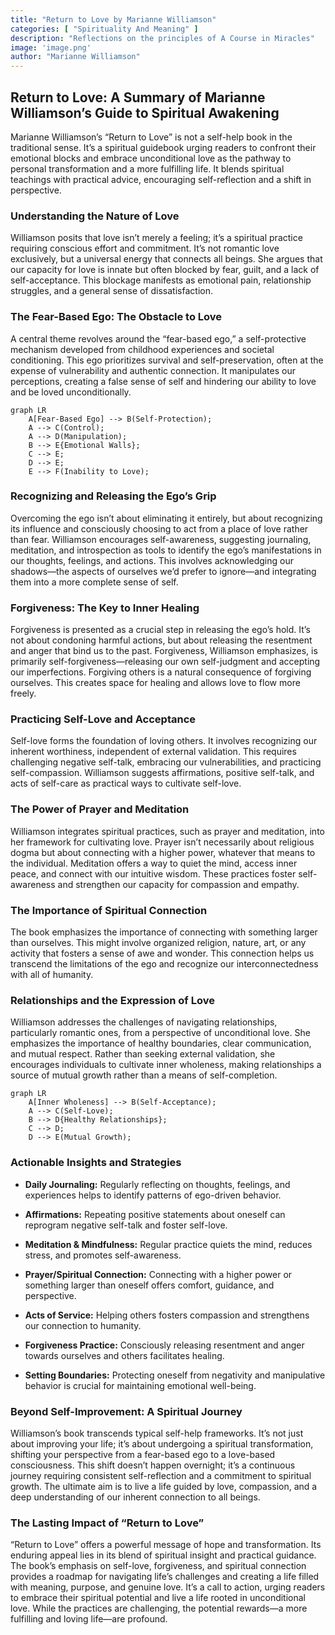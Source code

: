 ```yaml
---
title: "Return to Love by Marianne Williamson"
categories: [ "Spirituality And Meaning" ]
description: "Reflections on the principles of A Course in Miracles"
image: 'image.png'
author: "Marianne Williamson"
---
```

## Return to Love: A Summary of Marianne Williamson's Guide to Spiritual Awakening

Marianne Williamson's "Return to Love" is not a self-help book in the traditional sense. It's a spiritual guidebook urging readers to confront their emotional blocks and embrace unconditional love as the pathway to personal transformation and a more fulfilling life.  It blends spiritual teachings with practical advice, encouraging self-reflection and a shift in perspective.

### Understanding the Nature of Love

Williamson posits that love isn't merely a feeling; it's a spiritual practice requiring conscious effort and commitment. It's not romantic love exclusively, but a universal energy that connects all beings.  She argues that our capacity for love is innate but often blocked by fear, guilt, and a lack of self-acceptance.  This blockage manifests as emotional pain, relationship struggles, and a general sense of dissatisfaction.

### The Fear-Based Ego: The Obstacle to Love

A central theme revolves around the "fear-based ego," a self-protective mechanism developed from childhood experiences and societal conditioning. This ego prioritizes survival and self-preservation, often at the expense of vulnerability and authentic connection. It manipulates our perceptions, creating a false sense of self and hindering our ability to love and be loved unconditionally.

```mermaid
graph LR
    A[Fear-Based Ego] --> B(Self-Protection);
    A --> C(Control);
    A --> D(Manipulation);
    B --> E{Emotional Walls};
    C --> E;
    D --> E;
    E --> F(Inability to Love);
```


###  Recognizing and Releasing the Ego's Grip

Overcoming the ego isn't about eliminating it entirely, but about recognizing its influence and consciously choosing to act from a place of love rather than fear.  Williamson encourages self-awareness, suggesting journaling, meditation, and introspection as tools to identify the ego's manifestations in our thoughts, feelings, and actions.  This involves acknowledging our shadows—the aspects of ourselves we'd prefer to ignore—and integrating them into a more complete sense of self.

### Forgiveness: The Key to Inner Healing

Forgiveness is presented as a crucial step in releasing the ego's hold.  It's not about condoning harmful actions, but about releasing the resentment and anger that bind us to the past. Forgiveness, Williamson emphasizes, is primarily self-forgiveness—releasing our own self-judgment and accepting our imperfections.  Forgiving others is a natural consequence of forgiving ourselves.  This creates space for healing and allows love to flow more freely.

### Practicing Self-Love and Acceptance

Self-love forms the foundation of loving others.  It involves recognizing our inherent worthiness, independent of external validation.  This requires challenging negative self-talk, embracing our vulnerabilities, and practicing self-compassion.  Williamson suggests affirmations, positive self-talk, and acts of self-care as practical ways to cultivate self-love.

###  The Power of Prayer and Meditation

Williamson integrates spiritual practices, such as prayer and meditation, into her framework for cultivating love.  Prayer isn't necessarily about religious dogma but about connecting with a higher power, whatever that means to the individual.  Meditation offers a way to quiet the mind, access inner peace, and connect with our intuitive wisdom.  These practices foster self-awareness and strengthen our capacity for compassion and empathy.

###  The Importance of Spiritual Connection

The book emphasizes the importance of connecting with something larger than ourselves. This might involve organized religion, nature, art, or any activity that fosters a sense of awe and wonder.  This connection helps us transcend the limitations of the ego and recognize our interconnectedness with all of humanity.


###  Relationships and the Expression of Love

Williamson addresses the challenges of navigating relationships, particularly romantic ones, from a perspective of unconditional love.  She emphasizes the importance of healthy boundaries, clear communication, and mutual respect.  Rather than seeking external validation, she encourages individuals to cultivate inner wholeness, making relationships a source of mutual growth rather than a means of self-completion.

```mermaid
graph LR
    A[Inner Wholeness] --> B(Self-Acceptance);
    A --> C(Self-Love);
    B --> D{Healthy Relationships};
    C --> D;
    D --> E(Mutual Growth);
```

###  Actionable Insights and Strategies

* **Daily Journaling:** Regularly reflecting on thoughts, feelings, and experiences helps to identify patterns of ego-driven behavior.

* **Affirmations:** Repeating positive statements about oneself can reprogram negative self-talk and foster self-love.

* **Meditation & Mindfulness:** Regular practice quiets the mind, reduces stress, and promotes self-awareness.

* **Prayer/Spiritual Connection:** Connecting with a higher power or something larger than oneself offers comfort, guidance, and perspective.

* **Acts of Service:** Helping others fosters compassion and strengthens our connection to humanity.

* **Forgiveness Practice:** Consciously releasing resentment and anger towards ourselves and others facilitates healing.

* **Setting Boundaries:** Protecting oneself from negativity and manipulative behavior is crucial for maintaining emotional well-being.


###  Beyond Self-Improvement: A Spiritual Journey

Williamson’s book transcends typical self-help frameworks. It's not just about improving your life; it's about undergoing a spiritual transformation, shifting your perspective from a fear-based ego to a love-based consciousness. This shift doesn't happen overnight; it's a continuous journey requiring consistent self-reflection and a commitment to spiritual growth.  The ultimate aim is to live a life guided by love, compassion, and a deep understanding of our inherent connection to all beings.


###  The Lasting Impact of "Return to Love"

"Return to Love" offers a powerful message of hope and transformation.  Its enduring appeal lies in its blend of spiritual insight and practical guidance.  The book's emphasis on self-love, forgiveness, and spiritual connection provides a roadmap for navigating life's challenges and creating a life filled with meaning, purpose, and genuine love.  It's a call to action, urging readers to embrace their spiritual potential and live a life rooted in unconditional love.  While the practices are challenging, the potential rewards—a more fulfilling and loving life—are profound.


